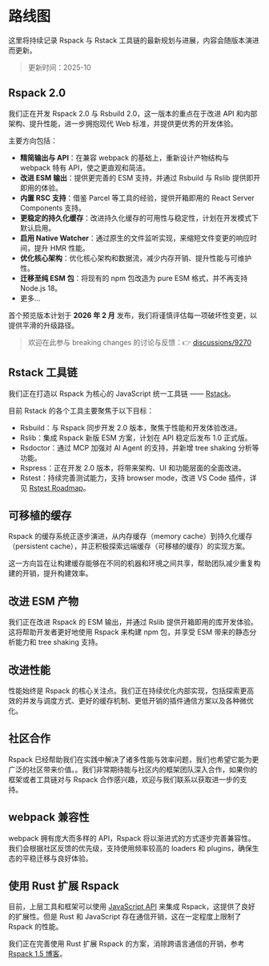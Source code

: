 # 路线图

这里将持续记录 Rspack 与 Rstack 工具链的最新规划与进展，内容会随版本演进而更新。

> 更新时间：2025-10

## Rspack 2.0

我们正在开发 Rspack 2.0 与 Rsbuild 2.0，这一版本的重点在于改进 API 和内部架构、提升性能，进一步拥抱现代 Web 标准，并提供更优秀的开发体验。

主要方向包括：

- **精简输出与 API**：在兼容 webpack 的基础上，重新设计产物结构与 webpack 特有 API，使之更直观和简洁。
- **改进 ESM 输出**：提供更完善的 ESM 支持，并通过 Rsbuild 与 Rslib 提供即开即用的体验。
- **内置 RSC 支持**：借鉴 Parcel 等工具的经验，提供开箱即用的 React Server Components 支持。
- **更稳定的持久化缓存**：改进持久化缓存的可用性与稳定性，计划在开发模式下默认启用。
- **启用 Native Watcher**：通过原生的文件监听实现，来缩短文件变更的响应时间，提升 HMR 性能。
- **优化核心架构**：优化核心架构和数据流，减少内存开销、提升性能与可维护性。
- **迁移至纯 ESM 包**：将现有的 npm 包改造为 pure ESM 格式，并不再支持 Node.js 18。
- 更多...

首个预览版本计划于 **2026 年 2 月** 发布，我们将谨慎评估每一项破坏性变更，以提供平滑的升级路径。

> 欢迎在此参与 breaking changes 的讨论与反馈：👉 [discussions/9270](https://github.com/web-infra-dev/rspack/discussions/9270)

## Rstack 工具链

我们正在打造以 Rspack 为核心的 JavaScript 统一工具链 —— [Rstack](/guide/start/ecosystem#rstack)。

目前 Rstack 的各个工具主要聚焦于以下目标：

- Rsbuild：与 Rspack 同步开发 2.0 版本，聚焦于性能和开发体验改进。
- Rslib：集成 Rspack 新版 ESM 方案，计划在 API 稳定后发布 1.0 正式版。
- Rsdoctor：通过 MCP 加强对 AI Agent 的支持，并新增 tree shaking 分析等功能。
- Rspress：正在开发 2.0 版本，将带来架构、UI 和功能层面的全面改进。
- Rstest：持续完善测试能力，支持 browser mode，改进 VS Code 插件，详见 [Rstest Roadmap](https://github.com/web-infra-dev/rstest/issues/85)。

## 可移植的缓存

Rspack 的缓存系统正逐步演进，从内存缓存（memory cache）到持久化缓存（persistent cache），并正积极探索远端缓存（可移植的缓存）的实现方案。

这一方向旨在让构建缓存能够在不同的机器和环境之间共享，帮助团队减少重复构建的开销，提升构建效率。

## 改进 ESM 产物

我们正在改进 Rspack 的 ESM 输出，并通过 Rslib 提供开箱即用的库开发体验。这将帮助开发者更好地使用 Rspack 来构建 npm 包，并享受 ESM 带来的静态分析能力和 tree shaking 支持。

## 改进性能

性能始终是 Rspack 的核心关注点。我们正在持续优化内部实现，包括探索更高效的并发与调度方式、更好的缓存机制、更低开销的插件通信方案以及各种微优化。

## 社区合作

Rspack 已经帮助我们在实践中解决了诸多性能与效率问题，我们也希望它能为更广泛的社区带来价值。。我们非常期待能与社区内的框架团队深入合作，如果你的框架或者工具链对与 Rspack 合作感兴趣，欢迎与我们联系以获取进一步的支持。

## webpack 兼容性

webpack 拥有庞大而多样的 API，Rspack 将以渐进式的方式逐步完善兼容性。我们会根据社区反馈的优先级，支持使用频率较高的 loaders 和 plugins，确保生态的平稳迁移与良好体验。

## 使用 Rust 扩展 Rspack

目前，上层工具和框架可以使用 [JavaScript API](/api/javascript-api/index) 来集成 Rspack，这提供了良好的扩展性。但是 Rust 和 JavaScript 存在通信开销，这在一定程度上限制了 Rspack 的性能。

我们正在完善使用 Rust 扩展 Rspack 的方案，消除跨语言通信的开销，参考 [Rspack 1.5 博客](/blog/announcing-1-5#使用-rust-扩展-rspack)。
